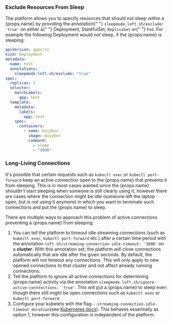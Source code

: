 ### Exclude Resources From Sleep

The platform allows you to specify resources that should not sleep within a
{props.name} by providing the annotation{" "}
`sleepmode.loft.sh/exclude: 'true'` on either a{" "}
Deployment, StatefulSet, `ReplicaSet` or{" "}
`Pod`. For example the following Deployment would not
sleep, if the {props.name} is sleeping:

```yaml
apiVersion: apps/v1
kind: Deployment
metadata:
  name: test
  annotations:
    sleepmode.loft.sh/exclude: "true"
spec:
  replicas: 2
  selector:
    matchLabels:
      app: test
  template:
    metadata:
      labels:
        app: test
    spec:
      containers:
        - name: busybox
          image: busybox
          command:
            - sleep
            - "3600"
```

### Long-Living Connections

<p>It's possible that certain requests such as <code>kubectl exec</code> or 
<code>kubectl port-forward</code> keep an active connection open to the {props.name}
that prevents it from sleeping. This is in most cases wanted since the {props.name} 
shouldn't start sleeping when someone is still clearly using it, however there are 
cases where the connection might be idle (someone left the laptop open, but is not 
using it anymore) in which you want to terminate such connections and put the 
{props.name} to sleep.</p>
<p>There are multiple ways to approach this problem of active connections preventing a {props.name} from sleeping:</p>
<ol>
<li>You can tell the platform to timeout idle streaming connections (such as <code>kubectl exec</code>, <code>kubectl port-forward</code> etc.) after a certain time period with the annotation <code>loft.sh/streaming-connection-idle-timeout: '3600'</code> on a <b>cluster</b>. With this annotation set, the platform will close connections automatically that are idle after the given seconds. By default, the platform will not timeout any connections. This will only apply to new opened connections to that cluster and not affect already running connections.</li>
<li>Tell the platform to ignore all active connections for determining {props.name} activity via the annotation <code>sleepmode.loft.sh/ignore-active-conntections: 'true'</code>. This will put a {props.name} to sleep even though there still might be open connections such as <code>kubectl exec</code> or <code>kubectl port-forward</code>.</li>
<li>Configure your kubelets with the flag <code>--streaming-connection-idle-timeout duration</code>(see <a href="https://kubernetes.io/docs/reference/command-line-tools-reference/kubelet/">Kubernetes docs</a>). This behaves essentially as option 1, however this configuration is independent of the platform.</li>
</ol>
